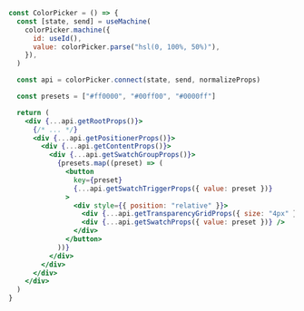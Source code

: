 ```jsx {18-31}
const ColorPicker = () => {
  const [state, send] = useMachine(
    colorPicker.machine({
      id: useId(),
      value: colorPicker.parse("hsl(0, 100%, 50%)"),
    }),
  )

  const api = colorPicker.connect(state, send, normalizeProps)

  const presets = ["#ff0000", "#00ff00", "#0000ff"]

  return (
    <div {...api.getRootProps()}>
      {/* ... */}
      <div {...api.getPositionerProps()}>
        <div {...api.getContentProps()}>
          <div {...api.getSwatchGroupProps()}>
            {presets.map((preset) => (
              <button
                key={preset}
                {...api.getSwatchTriggerProps({ value: preset })}
              >
                <div style={{ position: "relative" }}>
                  <div {...api.getTransparencyGridProps({ size: "4px" })} />
                  <div {...api.getSwatchProps({ value: preset })} />
                </div>
              </button>
            ))}
          </div>
        </div>
      </div>
    </div>
  )
}
```
